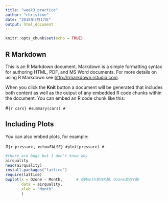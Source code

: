 ```yaml
---
title: "week3_practice"
author: "christine"
date: "2018年3月17日"
output: html_document
---
```


```r
knitr::opts_chunk$set(echo = TRUE)
```

## R Markdown

This is an R Markdown document. Markdown is a simple formatting syntax for authoring HTML, PDF, and MS Word documents. For more details on using R Markdown see <http://rmarkdown.rstudio.com>.

When you click the **Knit** button a document will be generated that includes both content as well as the output of any embedded R code chunks within the document. You can embed an R code chunk like this:

#```{r cars}
#summary(cars)
#```

## Including Plots

You can also embed plots, for example:

#```{r pressure, echo=FALSE}
#plot(pressure)
#```
```r
#there are bugs but I don't know why
airquality
head(airquality)
install.packages("lattice")
require(lattice)
bwplot(x = Ozone ~ Month,      # 把Month放在X軸，Ozone放在Y軸
       data = airquality,     
       xlab = "Month"         
       )
```
